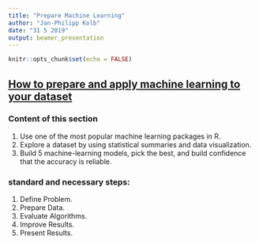 ```yaml
---
title: "Prepare Machine Learning"
author: "Jan-Philipp Kolb"
date: "31 5 2019"
output: beamer_presentation
---
```


```r
knitr::opts_chunk$set(echo = FALSE)
```

## [How to prepare and apply machine learning to your dataset](https://www.r-exercises.com/2017/08/25/machine-learning-tutorial/)

### Content of this section

1) Use one of the most popular machine learning packages in R.
2) Explore a dataset by using statistical summaries and data visualization.
3) Build 5 machine-learning models, pick the best, and build confidence that the accuracy is reliable.

### standard and necessary steps:

1. Define Problem.
2. Prepare Data.
3. Evaluate Algorithms.
4. Improve Results.
5. Present Results.